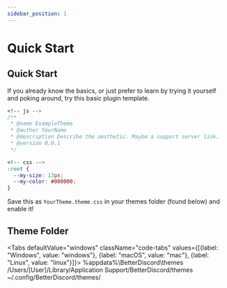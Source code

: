 ```yaml
---
sidebar_position: 1
---
```



# Quick Start

## Quick Start

If you already know the basics, or just prefer to learn by trying it yourself and poking around, try this basic plugin template.

```css multi=true
<!-- js -->
/**
 * @name ExampleTheme
 * @author YourName
 * @description Describe the aesthetic. Maybe a support server link.
 * @version 0.0.1
 */

<!-- css -->
:root {
  --my-size: 13px;
  --my-color: #000000;
}
```

Save this as `YourTheme.theme.css` in your themes folder (found below) and enable it!

## Theme Folder

<Tabs defaultValue="windows" className="code-tabs" values={[{label: "Windows", value: "windows"}, {label: "macOS", value: "mac"}, {label: "Linux", value: "linux"}]}>
<TabItem value="windows"><CodeBlock language="bash">%appdata%\BetterDiscord\themes</CodeBlock></TabItem>
<TabItem value="mac"><CodeBlock language="bash">/Users/[User]/Library/Application Support/BetterDiscord/themes</CodeBlock></TabItem>
<TabItem value="linux"><CodeBlock language="bash">~/.config/BetterDiscord/themes/</CodeBlock></TabItem>
</Tabs>
